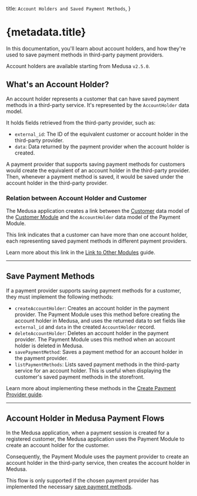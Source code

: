   title: `Account Holders and Saved Payment Methods`,
}

# {metadata.title}

In this documentation, you'll learn about account holders, and how they're used to save payment methods in third-party payment providers.

<Note>

Account holders are available starting from Medusa `v2.5.0`.

</Note>

## What's an Account Holder?

An account holder represents a customer that can have saved payment methods in a third-party service. It's represented by the `AccountHolder` data model.

It holds fields retrieved from the third-party provider, such as:

- `external_id`: The ID of the equivalent customer or account holder in the third-party provider.
- `data`: Data returned by the payment provider when the account holder is created.

A payment provider that supports saving payment methods for customers would create the equivalent of an account holder in the third-party provider. Then, whenever a payment method is saved, it would be saved under the account holder in the third-party provider.

### Relation between Account Holder and Customer

The Medusa application creates a link between the [Customer](/references/customer/models/Customer) data model of the [Customer Module](../../customer/page.mdx) and the `AccountHolder` data model of the Payment Module.

This link indicates that a customer can have more than one account holder, each representing saved payment methods in different payment providers.

Learn more about this link in the [Link to Other Modules](../links-to-other-modules/page.mdx) guide.

---

## Save Payment Methods

If a payment provider supports saving payment methods for a customer, they must implement the following methods:

- `createAccountHolder`: Creates an account holder in the payment provider. The Payment Module uses this method before creating the account holder in Medusa, and uses the returned data to set fields like `external_id` and `data` in the created `AccountHolder` record.
- `deleteAccountHolder`: Deletes an account holder in the payment provider. The Payment Module uses this method when an account holder is deleted in Medusa.
- `savePaymentMethod`: Saves a payment method for an account holder in the payment provider.
- `listPaymentMethods`: Lists saved payment methods in the third-party service for an account holder. This is useful when displaying the customer's saved payment methods in the storefront.

Learn more about implementing these methods in the [Create Payment Provider guide](/references/payment/provider).

---

## Account Holder in Medusa Payment Flows

In the Medusa application, when a payment session is created for a registered customer, the Medusa application uses the Payment Module to create an account holder for the customer.

Consequently, the Payment Module uses the payment provider to create an account holder in the third-party service, then creates the account holder in Medusa.

This flow is only supported if the chosen payment provider has implemented the necessary [save payment methods](#save-payment-methods).
